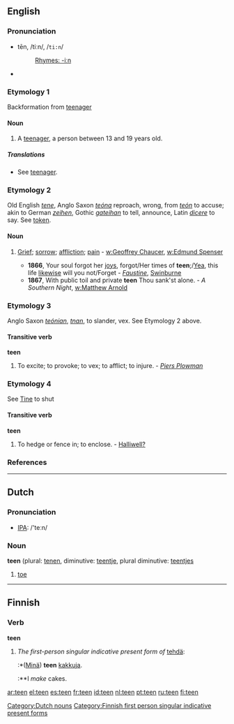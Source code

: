 ==English==

===Pronunciation===
*tēn, /tiːn/, /<tt>ti:n</tt>/
*:[[Rhymes:English:-iːn|Rhymes: -iːn]]
*{{audio|en-us-teen.ogg|Audio (US)}}

===Etymology 1===
Backformation from [[teenager]]

====Noun====
{{en-noun}}

# A [[teenager]], a person between 13 and 19 years old.

=====Translations=====
*See [[teenager]].

===Etymology 2===
Old English ''[[tene]]'', Anglo Saxon ''[[teóna]]'' reproach, wrong, from ''[[teón]]'' to accuse; akin to German ''[[zeihen]]'', Gothic ''[[gateihan]]'' to tell, announce, Latin ''[[dicere]]'' to say. See [[token]].

====Noun====
{{en-noun}}

# {{obsolete}} [[grief|Grief]]; [[sorrow]]; [[affliction]]; [[pain]] - [[w:Geoffrey Chaucer]], [[w:Edmund Spenser]]
#*'''1866''', Your soul forgot her [[joy]]s, forgot/Her times of '''teen''';/[[Yea]], this life [[likewise]] will you not/Forget - ''[[Wikisource:Faustine|Faustine]]'', [[w:Algernon Swinburne|Swinburne]]
#*'''1867''', With public toil and private '''teen''' Thou sank'st alone. - ''A Southern Night'', [[w:Matthew Arnold]]

===Etymology 3===
Anglo Saxon ''[[teónian]]'', ''[[tnan]]'', to slander, vex. See Etymology 2 above.

====Transitive verb====
'''teen'''

# {{obsolete}} To excite; to provoke; to vex; to afflict; to injure. - ''[[Piers Plowman]]''

===Etymology 4===
See [[Tine]] to shut

====Transitive verb====
'''teen'''

# {{cattag|obsolete|provincial}} To hedge or fence in; to enclose. - [[Halliwell?]]

===References===
{{R:1913}}

----

==Dutch==

===Pronunciation===
*[[w:IPA|IPA]]: /'teːn/

===Noun===
'''teen''' {{m}} (plural: [[tenen]], diminutive: [[teentje]], plural diminutive: [[teentjes]]

# [[toe]]

[[Category:Dutch nouns]]

----

==Finnish==

===Verb===
'''teen'''

# ''The first-person singular indicative present form of'' [[tehdä#Finnish|tehdä]]:
#:*([[minä|Minä]]) '''teen''' [[kakku|kakkuja]].
#:**I ''make'' cakes.

[[Category:Finnish first person singular indicative present forms]]

[[ar:teen]]
[[el:teen]]
[[es:teen]]
[[fr:teen]]
[[id:teen]]
[[nl:teen]]
[[pt:teen]]
[[ru:teen]]
[[fi:teen]]